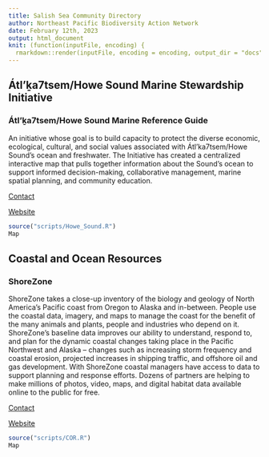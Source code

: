 ```yaml
---
title: Salish Sea Community Directory
author: Northeast Pacific Biodiversity Action Network
date: February 12th, 2023
output: html_document
knit: (function(inputFile, encoding) {
  rmarkdown::render(inputFile, encoding = encoding, output_dir = "docs") })
---
```

## Átl’ḵa7tsem/Howe Sound Marine Stewardship Initiative

### Átl'ḵa7tsem/Howe Sound Marine Reference Guide

An initiative whose goal is to build capacity to protect the diverse economic, ecological, cultural, and social values associated with Átl’ka7tsem/Howe Sound’s ocean and freshwater. The Initiative has created a centralized interactive map that pulls together information about the Sound’s ocean to support informed decision-making, collaborative management, marine spatial planning, and community education.

[Contact](https://howesoundguide.ca/contact-us/)

[Website](https://howesoundguide.ca)

```r
source("scripts/Howe_Sound.R")
Map
```

## Coastal and Ocean Resources

### ShoreZone

ShoreZone takes a close-up inventory of the biology and geology of North America’s Pacific coast from Oregon to Alaska and in-between. People use the coastal data, imagery, and maps to manage the coast for the benefit of the many animals and plants, people and industries who depend on it. ShoreZone’s baseline data improves our ability to understand, respond to, and plan for the dynamic coastal changes taking place in the Pacific Northwest and Alaska – changes such as increasing storm frequency and coastal erosion, projected increases in shipping traffic, and offshore oil and gas development. With ShoreZone coastal managers have access to data to support planning and response efforts. Dozens of partners are helping to make millions of photos, video, maps, and digital habitat data available online to the public for free.

[Contact](ShoreZoneOrg@gmail.com)

[Website](https://www.shorezone.org/)

```r
source("scripts/COR.R")
Map
```
